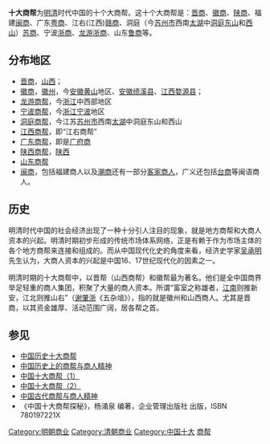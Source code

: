 '''十大商帮'''为[[明朝|明]][[清朝|清]]时代中国的十个大商帮。这十个大商帮是：[[晋商|晋商]]、[[徽商|徽商]]、[[陕商|陕商]]、福建[[闽商|闽商]]、广东[[粤商|粤商]]、江右(江西)[[赣商|赣商]]、洞庭（今[[苏州市|苏州市]]西南[[太湖|太湖]]中[[洞庭东山|洞庭东山]]和[[洞庭西山|西山]]）[[苏商|苏商]]、宁波[[浙商|浙商]]、[[龙游|龙游]][[浙商|浙商]]、山东[[鲁商|鲁商]]等。

== 分布地区 ==
*[[晋商|晋商]]，[[山西|山西]]；
*[[徽商|徽商]]，[[徽州|徽州]]，今[[安徽|安徽]][[黄山|黄山]]地区、[[安徽|安徽]][[绩溪县|绩溪县]]、[[江西|江西]][[婺源县|婺源县]]；
*[[龙游商帮|龙游商帮]]，今[[浙江|浙江]]中西部地区
*[[宁波商帮|宁波商帮]]，今[[浙江|浙江]][[宁波|宁波]]地区
*[[洞庭商帮|洞庭商帮]]，今江苏[[苏州市|苏州市]]西南[[太湖|太湖]]中洞庭东山和西山
*[[江西商帮|江西商帮]]，即“江右商帮”
*[[广东商帮|广东商帮]]，即是[[广府商|广府商]]
*[[陕西商帮|陕西商帮]]，[[陕西|陕西]]
*[[山东商帮|山东商帮]]
*[[闽商|闽商]]，包括福建商人以及[[潮商|潮商]]还有一部分[[客家商人|客家商人]]，广义还包括[[台商|台商]]等闽语商人。

== 历史 ==
明清时代中国的社会经济出现了一种十分引人注目的现象，就是地方商帮和大商人资本的兴起。明清时期初步形成的传统市场体系网络，正是有赖于作为市场主体的各个地方商帮来连接和组成的。而从中国现代化史的角度来看，经济史学家[[吴承明|吴承明]]先生认为，大商人资本的兴起是中国16、17世纪现代化的因素之一。

明清时期的十大商帮中，以晋帮（山西商帮）和徽帮最为著名。他们是全中国商界举足轻重的商人集团，积聚了大量的商人资本。所谓“富室之称雄者，[[江南|江南]]则推新安，江北则推山右”（[[谢肇浙|谢肇浙]]《五杂俎》），指的就是徽州和山西商人。尤其是晋商，以其资金雄厚、活动范围广阔，居各帮之首。

==参见==
*[http://post.sang8.com/Sort.aspx?So=159 中国历史十大商帮 ]{{Wayback|url=http://post.sang8.com/Sort.aspx?So=159 |date=20070927192601 }}
*[http://gb.chinabroadcast.cn/3601/2004/05/13/109@157914.htm 中国历史上的商帮与商人精神]{{Wayback|url=http://gb.chinabroadcast.cn/3601/2004/05/13/109@157914.htm |date=20041227130551 }}
*[https://web.archive.org/web/20070311060843/http://www.ptwgx.com.cn/News.asp?ID=142 中国十大商帮（1）]
*[https://web.archive.org/web/20070311060915/http://www.ptwgx.com.cn/News.asp?ID=143 中国十大商帮（2）]
*[https://web.archive.org/web/20061006085317/http://www.chinaculture.org/gb/cn_madeinchina/2006-02/17/content_79405.htm 中国古代商帮与商人精神]
*《中国十大商帮探秘》，杨涌泉 编著，企业管理出版社 出版，ISBN 780197221X

{{中國商業}}
[[Category:明朝商业|Category:明朝商业]]
[[Category:清朝商业|Category:清朝商业]]
[[Category:中国十大|Category:中国十大]]
[[Category:商帮|]]